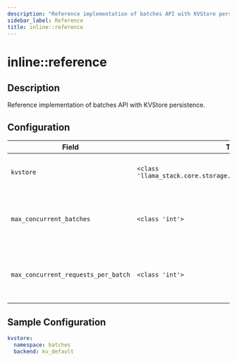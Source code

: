 ```yaml
---
description: "Reference implementation of batches API with KVStore persistence."
sidebar_label: Reference
title: inline::reference
---
```


# inline::reference

## Description

Reference implementation of batches API with KVStore persistence.

## Configuration

| Field | Type | Required | Default | Description |
|-------|------|----------|---------|-------------|
| `kvstore` | `<class 'llama_stack.core.storage.datatypes.KVStoreReference'>` | No |  | Configuration for the key-value store backend. |
| `max_concurrent_batches` | `<class 'int'>` | No | 1 | Maximum number of concurrent batches to process simultaneously. |
| `max_concurrent_requests_per_batch` | `<class 'int'>` | No | 10 | Maximum number of concurrent requests to process per batch. |

## Sample Configuration

```yaml
kvstore:
  namespace: batches
  backend: kv_default
```
